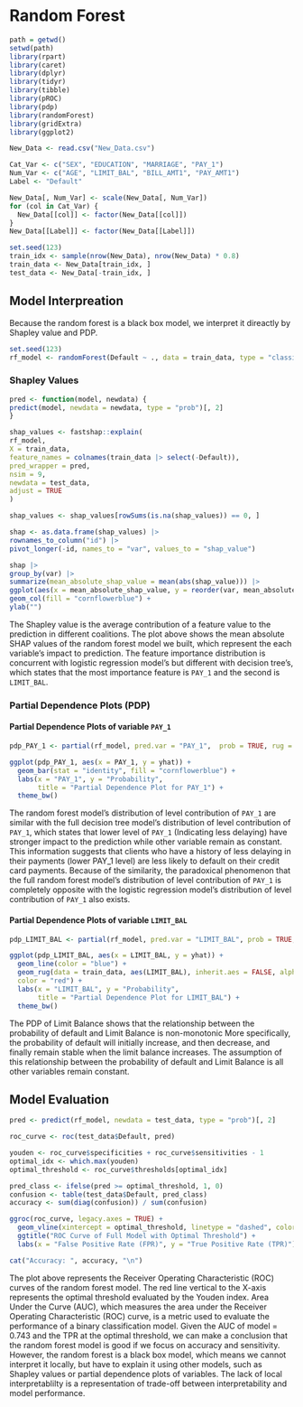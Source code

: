 # Random Forest

```r
path = getwd()
setwd(path)
library(rpart)
library(caret)
library(dplyr)
library(tidyr)
library(tibble)
library(pROC)
library(pdp)
library(randomForest)
library(gridExtra)
library(ggplot2)
```


```r

New_Data <- read.csv("New_Data.csv")

Cat_Var <- c("SEX", "EDUCATION", "MARRIAGE", "PAY_1")
Num_Var <- c("AGE", "LIMIT_BAL", "BILL_AMT1", "PAY_AMT1")
Label <- "Default"

New_Data[, Num_Var] <- scale(New_Data[, Num_Var])
for (col in Cat_Var) {
  New_Data[[col]] <- factor(New_Data[[col]])
}
New_Data[[Label]] <- factor(New_Data[[Label]])

set.seed(123)
train_idx <- sample(nrow(New_Data), nrow(New_Data) * 0.8)
train_data <- New_Data[train_idx, ]
test_data <- New_Data[-train_idx, ]
```


## Model Interpreation

Because the random forest is a black box model, we interpret it direactly by Shapley value and PDP.

```r
set.seed(123)
rf_model <- randomForest(Default ~ ., data = train_data, type = "classification")

```

### Shapley Values

```r
pred <- function(model, newdata) {
predict(model, newdata = newdata, type = "prob")[, 2]
}

shap_values <- fastshap::explain(
rf_model,
X = train_data,
feature_names = colnames(train_data |> select(-Default)),
pred_wrapper = pred,
nsim = 9,
newdata = test_data,
adjust = TRUE
)

shap_values <- shap_values[rowSums(is.na(shap_values)) == 0, ]

shap <- as.data.frame(shap_values) |>
rownames_to_column("id") |>
pivot_longer(-id, names_to = "var", values_to = "shap_value")

shap |>
group_by(var) |>
summarize(mean_absolute_shap_value = mean(abs(shap_value))) |>
ggplot(aes(x = mean_absolute_shap_value, y = reorder(var, mean_absolute_shap_value))) +
geom_col(fill = "cornflowerblue") +
ylab("")

```
The Shapley value is the average contribution of a feature value to the prediction in different coalitions. The plot above shows the mean absolute SHAP values of the random forest model we built, which represent the each variable's impact to prediction. The feature importance distribution is concurrent with logistic regression model's but different with decision tree's, which states that the most importance feature is `PAY_1` and the second is `LIMIT_BAL`. 

### Partial Dependence Plots (PDP)

#### Partial Dependence Plots of variable `PAY_1`

```r
pdp_PAY_1 <- partial(rf_model, pred.var = "PAY_1",  prob = TRUE, rug = TRUE)

ggplot(pdp_PAY_1, aes(x = PAY_1, y = yhat)) +
  geom_bar(stat = "identity", fill = "cornflowerblue") +
  labs(x = "PAY_1", y = "Probability",
       title = "Partial Dependence Plot for PAY_1") +
  theme_bw()

```
The random forest model's distribution of level contribution of `PAY_1` are similar with the full decision tree model's distribution of level contribution of `PAY_1`, which states that lower level of `PAY_1` (Indicating less delaying) have stronger impact to the prediction while other variable remain as constant. This information suggests that clients who have a history of less delaying in their payments (lower PAY_1 level) are less likely to default on their credit card payments. Because of the similarity, the paradoxical phenomenon that the full random forest model's distribution of level contribution of `PAY_1` is completely opposite with the logistic regression model's distribution of level contribution of `PAY_1` also exists.

#### Partial Dependence Plots of variable `LIMIT_BAL`

```r
pdp_LIMIT_BAL <- partial(rf_model, pred.var = "LIMIT_BAL", prob = TRUE, rug = TRUE)

ggplot(pdp_LIMIT_BAL, aes(x = LIMIT_BAL, y = yhat)) +
  geom_line(color = "blue") +
  geom_rug(data = train_data, aes(LIMIT_BAL), inherit.aes = FALSE, alpha = .5,
  color = "red") +
  labs(x = "LIMIT_BAL", y = "Probability",
       title = "Partial Dependence Plot for LIMIT_BAL") +
  theme_bw()
```
The PDP of Limit Balance shows that the relationship between the probability of default and Limit Balance is non-monotonic More specifically, the probability of default will initially increase, and then decrease, and finally remain stable when the limit balance increases. The assumption of this relationship between the probability of default and Limit Balance is all other variables remain constant. 


## Model Evaluation
```r
pred <- predict(rf_model, newdata = test_data, type = "prob")[, 2]

roc_curve <- roc(test_data$Default, pred)

youden <- roc_curve$specificities + roc_curve$sensitivities - 1
optimal_idx <- which.max(youden)
optimal_threshold <- roc_curve$thresholds[optimal_idx]

pred_class <- ifelse(pred >= optimal_threshold, 1, 0)
confusion <- table(test_data$Default, pred_class)
accuracy <- sum(diag(confusion)) / sum(confusion)

ggroc(roc_curve, legacy.axes = TRUE) +
  geom_vline(xintercept = optimal_threshold, linetype = "dashed", color = "red") +
  ggtitle("ROC Curve of Full Model with Optimal Threshold") +
  labs(x = "False Positive Rate (FPR)", y = "True Positive Rate (TPR)")

cat("Accuracy: ", accuracy, "\n")

```

The plot above represents the Receiver Operating Characteristic (ROC) curves of the random forest model. The red line vertical to the X-axis represents the optimal threshold evaluated by the Youden index. Area Under the Curve (AUC), which measures the area under the Receiver Operating Characteristic (ROC) curve, is a metric used to evaluate the performance of a binary classification model. Given the AUC of model = 0.743 and the TPR at the optimal threshold, we can make a conclusion that the random forest model is good if we focus on accuracy and sensitivity. However, the random forest is a black box model, which means we cannot interpret it locally, but have to explain it using other models, such as Shapley values or partial dependence plots of variables. The lack of local interpretablilty is a representation of trade-off between interpretability and model performance. 